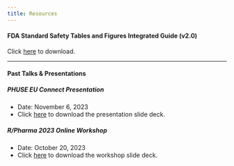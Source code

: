 ```yaml
---
title: Resources
---
```


#### FDA Standard Safety Tables and Figures Integrated Guide (v2.0)

Click [here](assets/resources/2025_FDA-STF-IG.pdf) to download.

---

#### Past Talks & Presentations

##### PHUSE EU Connect Presentation

- Date: November 6, 2023
- Click [here](assets/resources/cardinal_PHUSE_EU_2023.pptx) to download the presentation slide deck.

##### R/Pharma 2023 Online Workshop

- Date: October 20, 2023
- Click [here](assets/resources/cardinal_RinPharma_Workshop_2023.pptx) to download the workshop slide deck.
